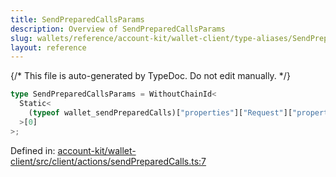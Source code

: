 ```yaml
---
title: SendPreparedCallsParams
description: Overview of SendPreparedCallsParams
slug: wallets/reference/account-kit/wallet-client/type-aliases/SendPreparedCallsParams
layout: reference
---
```


{/* This file is auto-generated by TypeDoc. Do not edit manually. */}

```ts
type SendPreparedCallsParams = WithoutChainId<
  Static<
    (typeof wallet_sendPreparedCalls)["properties"]["Request"]["properties"]["params"]
  >[0]
>;
```

Defined in: [account-kit/wallet-client/src/client/actions/sendPreparedCalls.ts:7](https://github.com/alchemyplatform/aa-sdk/blob/c1a84188d03473acac2fdb49fb7cd7fdba73169b/account-kit/wallet-client/src/client/actions/sendPreparedCalls.ts#L7)
